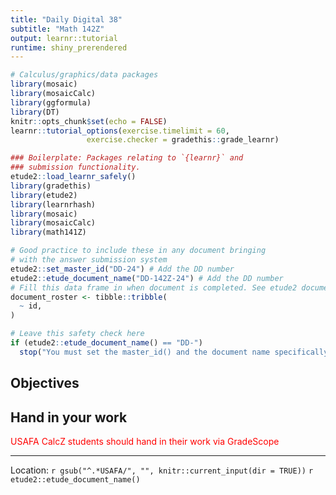 ```yaml
---
title: "Daily Digital 38"
subtitle: "Math 142Z"
output: learnr::tutorial
runtime: shiny_prerendered
---
```



```r
# Calculus/graphics/data packages
library(mosaic)
library(mosaicCalc)
library(ggformula)
library(DT)
knitr::opts_chunk$set(echo = FALSE)
learnr::tutorial_options(exercise.timelimit = 60, 
                 exercise.checker = gradethis::grade_learnr)
```


```r
### Boilerplate: Packages relating to `{learnr}` and 
### submission functionality.
etude2::load_learnr_safely()
library(gradethis)
library(etude2)
library(learnrhash)
library(mosaic)
library(mosaicCalc)
library(math141Z)
```


```r
# Good practice to include these in any document bringing
# with the answer submission system
etude2::set_master_id("DD-24") # Add the DD number
etude2::etude_document_name("DD-142Z-24") # Add the DD number
# Fill this data frame in when document is completed. See etude2 documentation
document_roster <- tibble::tribble(
  ~ id,
)
```

```r
# Leave this safety check here
if (etude2::etude_document_name() == "DD-") 
  stop("You must set the master_id() and the document name specifically and uniquely for this document")
```

## Objectives




## Hand in your work

<div style="color: red;">USAFA CalcZ students should hand in their work via GradeScope</div>

<!--

REMEMBER: Press the REFRESH button before copying the hash code and submitting it at the <a href="https://forms.microsoft.com/Pages/ResponsePage.aspx?id=Bgq4einwwEWE0X2tGc48YcCKijCKVrhDla481YPh1UJUMVdERUtVT0VOSEpMMEdPQU1aWlpYTTA0RS4u" target = "_blank">USAFA Math 142Z site</a>


```r
etude2::submissions_ui()
```

```r
etude2::submissions_logic()
```

-->

-----

Location: `r gsub("^.*USAFA/", "", knitr::current_input(dir = TRUE))` `r  etude2::etude_document_name()`

